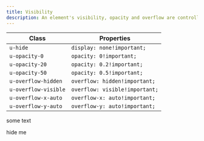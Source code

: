 ```yaml
---
title: Visibility
description: An element's visibility, opacity and overflow are controlled by the classes below.
---
```


| Class                | Properties                     |
| -------------------- | ------------------------------ |
| `u-hide`             | `display: none!important;`     |
| `u-opacity-0`        | `opacity: 0!important;`        |
| `u-opacity-20`       | `opacity: 0.2!important;`      |
| `u-opacity-50`       | `opacity: 0.5!important;`      |
| `u-overflow-hidden`  | `overflow: hidden!important;`  |
| `u-overflow-visible` | `overflow: visible!important;` |
| `u-overflow-x-auto`  | `overflow-x: auto!important;`  |
| `u-overflow-y-auto`  | `overflow-y: auto!important;`  |

<CodePreview>
  <div class="box u-overflow-y-auto">
    <p class="text">some text</p>
    <p class="u-hide">hide me</p>
  </div>
</CodePreview>
